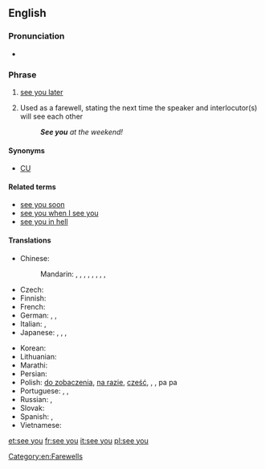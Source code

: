 ==English==
{{phrasebook|en}}

===Pronunciation===
* {{audio|En-uk-see you.ogg|Audio (UK)}}

===Phrase===
{{head|en|phrase|head=[[see]] [[you]]}}

# {{informal}} [[see you later]]
# Used as a farewell, stating the next time the speaker and interlocutor(s) will see each other
#: '''''See you''' at the weekend!''

====Synonyms====
* [[CU]]

====Related terms====
* [[see you soon]]
* [[see you when I see you]]
* [[see you in hell]]

====Translations====
{{trans-top|see you later}}
* Chinese:
*: Mandarin: {{t|cmn|拜拜|tr=báibái|sc=Hani}}, {{t|cmn|回頭見|sc=Hani}}, {{t|cmn|回头见|tr=huítóu jiàn|sc=Hani}}, {{t|cmn|回見|sc=Hani}}, {{t|cmn|回见|tr=huíjiàn|sc=Hani}}, {{t|cmn|一會兒見|sc=Hani}}, {{t|cmn|一会儿见|tr=yīhuìr jiàn, yīhuǐr jiàn|sc=Hani}}, {{t|cmn|再會|sc=Hani}}, {{t|cmn|再会|tr=zàihuì|sc=Hani}}
* Czech: {{t+|cs|ahoj}}
* Finnish: {{t+|fi|nähdään}}
* French: {{t+|fr|à plus}}
* German: {{t+|de|bis bald}}, {{t+|de|bis dann}}, {{t+|de|tschüss}}
* Italian: {{t+|it|arrivederci}}, {{t+|it|ciao}}
* Japanese: {{t-|ja|じゃあねぇ|tr=jā nē|sc=Jpan}}, {{t-|ja|じゃ、また|tr=ja, mata|sc=Jpan}}, {{t-|ja|またね|tr=mata ne|sc=Jpan}}, {{t+|ja|バイバイ|tr=bai-bai|sc=Jpan}}
{{trans-mid}}
* Korean: {{t+|ko|안녕|tr=annyeong|sc=Kore}}
* Lithuanian: {{t+|lt|iki}}
* Marathi: {{t-|mr|भेटू|tr=bheṭū|sc=Deva}}
* Persian: {{t-|fa|می‌بینمت|sc=fa-Arab}}
* Polish: {{qualifier|informal}} [[do zobaczenia]], [[na razie]], [[cześć]], {{qualifier|colloquial}} {{t+|pl|nara}}, {{qualifier|familiar}} {{t+|pl|pa}}, pa pa
* Portuguese: {{t+|pt|falou}}, {{t+|pt|até}}, {{t+|pt|até mais}}
* Russian: {{t+|ru|пока|tr=poká|sc=Cyrl}}, {{t-|ru|до встречи|tr=do vstréči|sc=Cyrl}}
* Slovak: {{t-|sk|ahoj}}
* Spanish: {{t-|es|nos vemos}},  {{t-|es|nos veremos}}
* Vietnamese: {{t-|vi|hẹn gặp lại}}
{{trans-bottom}}

[[Category:en:Farewells]]

[[et:see you]]
[[fr:see you]]
[[it:see you]]
[[pl:see you]]